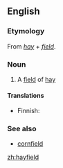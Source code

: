 ==English==

===Etymology===
From ''[[hay]]'' + ''[[field]]''.

===Noun===
{{en-noun}}

# A [[field]] of [[hay]]

====Translations====
{{top}}
* Finnish: {{t-|fi|heinäpelto}}
{{bottom}}

===See also===
* [[cornfield]]

[[zh:hayfield]]